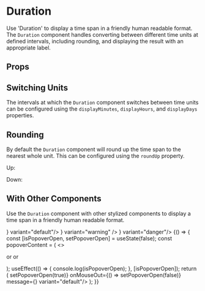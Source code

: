 
<Meta title="Components/Duration/Overview" component={Duration} />

# Duration

Use 'Duration' to display a time span in a friendly human readable format. The `Duration` component handles converting 
between different time units at defined intervals, including rounding, and displaying the result with an appropriate label.

<Canvas withSource="open">
  <Story name="Examples">
    <Box gap="xs">
      <Duration milliseconds={1000} />
      <Duration milliseconds={60000} />
      <Duration milliseconds={7200000} />
      <Duration milliseconds={86400000} />
    </Box>
  </Story>
</Canvas>

## Props

<ArgsTable of={Duration} />

## Switching Units

The intervals at which the `Duration` component switches between time units can be configured using the 
`displayMinutes`, `displayHours`, and `displayDays` properties.

<Canvas withSource="open">
  <Story name="Switching Units">
    <Box gap="xs">
      <Duration milliseconds={3600000} displayHours={7200000} />
      <Duration milliseconds={3600000} displayHours={3600000} /> 
    </Box>
  </Story>
</Canvas>  

## Rounding

By default the `Duration` component will round up the time span to the nearest whole unit. This can be configured using the
`roundUp` property.

<Canvas withSource="open">
  <Story name="Rounding">
    <Box gap="xs">
      <p>Up: <Duration milliseconds={60001} roundUp={true} /> </p>
      <p>Down: <Duration milliseconds={60001} roundUp={false} /> </p>
    </Box>
  </Story>
</Canvas> 

## With Other Components

Use the `Duration` component with other stylized components to display a time span in a friendly human readable format.

<Canvas withSource="open">
  <Story name="Composition">
    <Box direction="row" gap="sm">
      <Badge message={<Duration milliseconds={60001} />} variant="default"/>
      <Badge message={<Duration milliseconds={3600000} />} variant="warning" />
      <Badge message={<Duration milliseconds={86500000} />} variant="danger"/>
    </Box>
  </Story>
</Canvas> 

<Canvas>
  <Story name="Hover" withSource="open">
    {() => {
      const [isPopoverOpen, setPopoverOpen] = useState(false);
      const popoverContent = (
        <>
          <p>
            <Duration milliseconds={86500000} displayMinutes={10000000000} /> or <Duration milliseconds={86500000} displayHours={10000000000} /> or <Duration milliseconds={86500000} displayDays={10000000000}/>
          </p>
        </>
      );
      useEffect(() => {
        console.log(isPopoverOpen);
      }, [isPopoverOpen]);
      return (
        <Box display="inline-block">
          <Popover
            content={popoverContent}
            isOpen={isPopoverOpen}
            placement="right-start"
            contentContainerProps={{
              background: 'secondary',
              color: 'white',
            }}
            withPortal
            portalTarget={document.body}
          >
            <Box padding="sm">
              <Badge display="" onMouseOver={() => setPopoverOpen(true)} onMouseOut={() => setPopoverOpen(false)} message={<Duration milliseconds={86500000} />} variant="default"/>
            </Box>
          </Popover>
        </Box>
      );
    }}
  </Story>
</Canvas>

